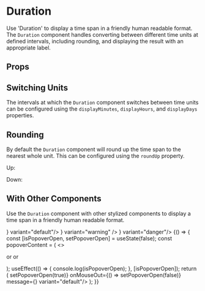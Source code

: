 
<Meta title="Components/Duration/Overview" component={Duration} />

# Duration

Use 'Duration' to display a time span in a friendly human readable format. The `Duration` component handles converting 
between different time units at defined intervals, including rounding, and displaying the result with an appropriate label.

<Canvas withSource="open">
  <Story name="Examples">
    <Box gap="xs">
      <Duration milliseconds={1000} />
      <Duration milliseconds={60000} />
      <Duration milliseconds={7200000} />
      <Duration milliseconds={86400000} />
    </Box>
  </Story>
</Canvas>

## Props

<ArgsTable of={Duration} />

## Switching Units

The intervals at which the `Duration` component switches between time units can be configured using the 
`displayMinutes`, `displayHours`, and `displayDays` properties.

<Canvas withSource="open">
  <Story name="Switching Units">
    <Box gap="xs">
      <Duration milliseconds={3600000} displayHours={7200000} />
      <Duration milliseconds={3600000} displayHours={3600000} /> 
    </Box>
  </Story>
</Canvas>  

## Rounding

By default the `Duration` component will round up the time span to the nearest whole unit. This can be configured using the
`roundUp` property.

<Canvas withSource="open">
  <Story name="Rounding">
    <Box gap="xs">
      <p>Up: <Duration milliseconds={60001} roundUp={true} /> </p>
      <p>Down: <Duration milliseconds={60001} roundUp={false} /> </p>
    </Box>
  </Story>
</Canvas> 

## With Other Components

Use the `Duration` component with other stylized components to display a time span in a friendly human readable format.

<Canvas withSource="open">
  <Story name="Composition">
    <Box direction="row" gap="sm">
      <Badge message={<Duration milliseconds={60001} />} variant="default"/>
      <Badge message={<Duration milliseconds={3600000} />} variant="warning" />
      <Badge message={<Duration milliseconds={86500000} />} variant="danger"/>
    </Box>
  </Story>
</Canvas> 

<Canvas>
  <Story name="Hover" withSource="open">
    {() => {
      const [isPopoverOpen, setPopoverOpen] = useState(false);
      const popoverContent = (
        <>
          <p>
            <Duration milliseconds={86500000} displayMinutes={10000000000} /> or <Duration milliseconds={86500000} displayHours={10000000000} /> or <Duration milliseconds={86500000} displayDays={10000000000}/>
          </p>
        </>
      );
      useEffect(() => {
        console.log(isPopoverOpen);
      }, [isPopoverOpen]);
      return (
        <Box display="inline-block">
          <Popover
            content={popoverContent}
            isOpen={isPopoverOpen}
            placement="right-start"
            contentContainerProps={{
              background: 'secondary',
              color: 'white',
            }}
            withPortal
            portalTarget={document.body}
          >
            <Box padding="sm">
              <Badge display="" onMouseOver={() => setPopoverOpen(true)} onMouseOut={() => setPopoverOpen(false)} message={<Duration milliseconds={86500000} />} variant="default"/>
            </Box>
          </Popover>
        </Box>
      );
    }}
  </Story>
</Canvas>

